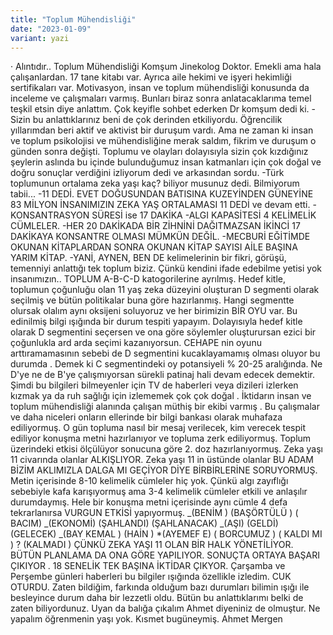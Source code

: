 ```yaml
---
title: "Toplum Mühendisliği"
date: "2023-01-09"
variant: yazi
---
```


·
Alıntıdır..
Toplum Mühendisliği
Komşum Jinekolog Doktor. Emekli ama hala çalışanlardan. 17 tane kitabı var. Ayrıca aile hekimi ve işyeri hekimliği sertifikaları var. Motivasyon, insan ve toplum mühendisliği konusunda da inceleme ve çalışmaları varmış.
Bunları biraz sonra anlatacaklarıma temel teşkil etsin diye anlattım.
Çok keyifle sohbet ederken Dr komşum dedi ki.
-Sizin bu anlattıklarınız beni de çok derinden etkiliyordu. Öğrencilik yıllarımdan beri aktif ve aktivist bir duruşum vardı. Ama ne zaman ki insan ve toplum psikolojisi ve mühendisliğine merak saldım, fikrim ve duruşum o günden sonra değişti. Toplumu ve olayları dolayısıyla sizin çok kızdığınız şeylerin aslında bu içinde bulunduğumuz insan katmanları için çok doğal ve doğru sonuçlar
verdiğini izliyorum dedi ve arkasından sordu.
-Türk toplumunun ortalama zeka yaşı kaç? biliyor musunuz dedi. Bilmiyorum tabii...
-11 DEDİ.
EVET DOĞUSUNDAN BATISINA KUZEYİNDEN GÜNEYİNE 83 MİLYON İNSANIMIZIN ZEKA YAŞ ORTALAMASI 11 DEDİ ve devam etti.
-KONSANTRASYON SÜRESİ ise 17 DAKİKA
-ALGI KAPASİTESİ 4 KELİMELİK CÜMLELER.
-HER 20 DAKİKADA BİR ZİHNİNİ DAĞITMAZSAN İKİNCİ 17 DAKİKAYA KONSANTRE OLMASI MÜMKÜN DEĞİL.
-MECBURİ EĞİTİMDE OKUNAN KİTAPLARDAN SONRA OKUNAN KİTAP SAYISI AİLE BAŞINA YARIM KİTAP.
-YANİ, AYNEN, BEN DE kelimelerinin bir fikri, görüşü, temenniyi anlattığı tek toplum biziz.
Çünkü kendini ifade edebilme yetisi yok insanımızın..
TOPLUM A-B-C-D katogorilerine ayrılmış.
Hedef kitle, toplumun çoğunluğu olan 11 yaş zeka düzeyini oluşturan D segmenti olarak seçilmiş ve bütün politikalar buna göre hazırlanmış. Hangi segmentte olursak olalım aynı oksijeni soluyoruz ve her birimizin BİR OYU var.
Bu edinilmiş bilgi ışığında bir durum tespiti yapayım.
Dolayısıyla hedef kitle olarak D segmentini seçersen ve ona göre söylemler oluşturursan ezici bir çoğunlukla ard arda seçimi kazanıyorsun.
CEHAPE nin oyunu arttıramamasının sebebi de D segmentini kucaklayamamış olması oluyor bu durumda . Demek ki C segmentindeki oy potansiyeli % 20-25 aralığında. Ne D'ye ne de B'ye çalışmıyorsan sürekli patinaj hali devam edecek demektir.
Şimdi bu bilgileri bilmeyenler için TV de haberleri veya dizileri izlerken kızmak ya da ruh sağlığı için izlememek çok çok doğal .
İktidarın insan ve toplum mühendisliği alanında çalışan müthiş bir ekibi varmış .
Bu çalışmalar ve daha niceleri onların ellerinde bir bilgi bankası olarak muhafaza ediliyormuş.
O gün topluma nasıl bir mesaj verilecek, kim verecek tespit ediliyor konuşma metni hazırlanıyor ve topluma zerk ediliyormuş.
Toplum üzerindeki etkisi ölçülüyor sonucuna göre 2. doz hazırlanıyormuş.
Zeka yaşı 11 civarında olanlar ALKIŞLIYOR.
Zeka yaşı 11 in üstünde olanlar BU ADAM BİZİM AKLIMIZLA DALGA MI GEÇİYOR DİYE BİRBİRLERİNE SORUYORMUŞ.
Metin içerisinde 8-10 kelimelik cümleler hiç yok.
Çünkü algı zayıflığı sebebiyle kafa karışıyormuş ama 3-4 kelimelik cümleler etkili ve anlaşılır durumdaymış.
Hele bir konuşma metni içerisinde aynı cümle 4 defa tekrarlanırsa VURGUN ETKİSİ yapıyormuş.
_(BENİM ) (BAŞÖRTÜLÜ ) ( BACIM)
_(EKONOMİ) (ŞAHLANDI) (ŞAHLANACAK)
_(AŞI) (GELDİ) (GELECEK)
_(BAY KEMAL ) (HAİN )
\*(AYEMEF E) ( BORCUMUZ ) ( KALDI MI ) ? (KALMADI )
ÇÜNKÜ ZEKA YAŞI 11 OLAN BİR HALK YÖNETİLİYOR.
BÜTÜN PLANLAMA DA ONA GÖRE YAPILIYOR.
SONUÇTA ORTAYA BAŞARI ÇIKIYOR .
18 SENELİK TEK BAŞINA İKTİDAR ÇIKYOR.
Çarşamba ve Perşembe günleri haberleri bu bilgiler ışığında özellikle izledim. CUK OTURDU.
Zaten bildiğim, farkında olduğum bazı durumları bilimin ışığı ile besleyince durum daha bir lezzetli oldu.
Bütün bu anlattıklarımı belki de zaten biliyordunuz.
Uyan da balığa çıkalım Ahmet diyeniniz de olmuştur.
Ne yapalım öğrenmenin yaşı yok. Kısmet bugüneymiş.
Ahmet Mergen
